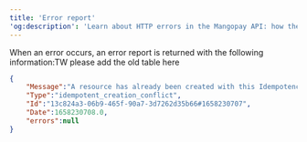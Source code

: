 ```yaml
---  
title: 'Error report'  
'og:description': 'Learn about HTTP errors in the Mangopay API: how the error report is structured and what information it provides to help you debug your integration.'  
---  
```


When an error occurs, an error report is returned with the following information:TW please add the old table here

```json Error report example (JSON)
{
    "Message":"A resource has already been created with this Idempotency Key",
    "Type":"idempotent_creation_conflict",
    "Id":"13c824a3-06b9-465f-90a7-3d7262d35b66#1658230707",
    "Date":1658230708.0,
    "errors":null
}
```